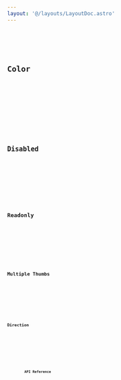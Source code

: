 ```yaml
---
layout: '@/layouts/LayoutDoc.astro'
---
```








<Preview client:load>
	<Fragment slot="preview">
		<Default client:visible />
	</Fragment>
	<Fragment slot="code">
		<Code code={DefaultRaw} lang="svelte" />
	</Fragment>
</Preview>

## Color

<Preview client:load>
	<Fragment slot="preview">
		<Color client:visible />
	</Fragment>
	<Fragment slot="code">
		<Code code={ColorRaw} lang="svelte" />
	</Fragment>
</Preview>

## Disabled

<Preview client:load>
	<Fragment slot="preview">
		<Disabled client:visible />
	</Fragment>
	<Fragment slot="code">
		<Code code={DisabledRaw} lang="svelte" />
	</Fragment>
</Preview>

## Readonly

<Preview client:load>
	<Fragment slot="preview">
		<Readonly client:visible />
	</Fragment>
	<Fragment slot="code">
		<Code code={ReadonlyRaw} lang="svelte" />
	</Fragment>
</Preview>

## Multiple Thumbs

<Preview client:load>
	<Fragment slot="preview">
		<MultipleThumbs client:visible />
	</Fragment>
	<Fragment slot="code">
		<Code code={MultipleThumbsRaw} lang="svelte" />
	</Fragment>
</Preview>

## Direction

<Preview client:load>
	<Fragment slot="preview">
		<Dir client:visible />
	</Fragment>
	<Fragment slot="code">
		<Code code={DirRaw} lang="svelte" />
	</Fragment>
</Preview>

## API Reference

<ApiTable />
